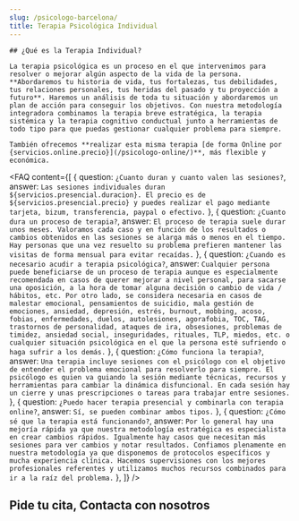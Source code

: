 ```yaml
---
slug: /psicologo-barcelona/
title: Terapia Psicológica Individual
---
```



<div class="flex gap-x-8 flex-wrap lg:flex-nowrap items-center">
  <ServicioCard type="presencial" />
  <div>

    ## ¿Qué es la Terapia Individual?

    La terapia psicológica es un proceso en el que intervenimos para resolver o mejorar algún aspecto de la vida de la persona. **Abordaremos tu historia de vida, tus fortalezas, tus debilidades, tus relaciones personales, tus heridas del pasado y tu proyección a futuro**. Haremos un análisis de toda tu situación y abordaremos un plan de acción para conseguir los objetivos. Con nuestra metodología integradora combinamos la terapia breve estratégica, la terapia sistémica y la terapia cognitivo conductual junto a herramientas de todo tipo para que puedas gestionar cualquier problema para siempre.

    También ofrecemos **realizar esta misma terapia [de forma Online por {servicios.online.precio}](/psicologo-online/)**, más flexible y económica.

  </div>
</div>

<ComoEsLaTerapia tipo="presencial" />
<Problemas tipo="presencial" />
<Valores />
<Reviews />

<FAQ content={[
  {
    question: `¿Cuanto duran y cuanto valen las sesiones?`,
    answer: `Las sesiones individuales duran ${servicios.presencial.duracion}. El precio es de ${servicios.presencial.precio} y puedes realizar el pago mediante tarjeta, bizum, transferencia, paypal o efectivo.`
  },
  {
    question: `¿Cuanto dura un proceso de terapia?`,
    answer: `El proceso de terapia suele durar unos meses. Valoramos cada caso y en función de los resultados o cambios obtenidos en las sesiones se alarga más o menos en el tiempo. Hay personas que una vez resuelto su problema prefieren mantener las visitas de forma mensual para evitar recaídas.`
  },
  {
    question: `¿Cuando es necesario acudir a terapia psicológica?`,
    answer: `Cualquier persona puede beneficiarse de un proceso de terapia aunque es especialmente recomendada en casos de querer mejorar a nivel personal, para sacarse una oposición, a la hora de tomar alguna decisión o cambio de vida / hábitos, etc. Por otro lado, se considera necesaria en casos de malestar emocional, pensamientos de suicidio, mala gestión de emociones, ansiedad, depresión, estrés, burnout, mobbing, acoso, fobias, enfermedades, duelos, autolesiones, agorafobia, TOC, TAG, trastornos de personalidad, ataques de ira, obsesiones, problemas de timidez, ansiedad social, inseguridades, rituales, TLP, miedos, etc. o cualquier situación psicológica en el que la persona esté sufriendo o haga sufrir a los demás.`
  },
  {
    question: `¿Cómo funciona la terapia?`,
    answer: `Una terapia incluye sesiones con el psicólogo con el objetivo de entender el problema emocional para resolverlo para siempre. El psicólogo es quien va guiando la sesión mediante técnicas, recursos y herramientas para cambiar la dinámica disfuncional. En cada sesión hay un cierre y unas prescripciones o tareas para trabajar entre sesiones.`
  },
  {
    question: `¿Puedo hacer terapia presencial y combinarla con terapia online?`,
    answer: `Sí, se pueden combinar ambos tipos.`
  },
  {
    question: `¿Cómo sé que la terapia está funcionando?`,
    answer: `Por lo general hay una mejoría rápida ya que nuestra metodología estratégica es especialista en crear cambios rápidos. Igualmente hay casos que necesitan más sesiones para ver cambios y notar resultados. Confiamos plenamente en nuestra metodología ya que disponemos de protocolos específicos y mucha experiencia clínica. Hacemos supervisiones con los mejores profesionales referentes y utilizamos muchos recursos combinados para ir a la raíz del problema.`
  },
]} />

<h2>Pide tu cita, Contacta con nosotros</h2>
<ContactForm />
